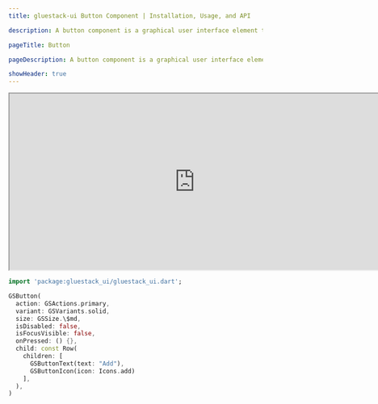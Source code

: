 ```yaml
---
title: gluestack-ui Button Component | Installation, Usage, and API

description: A button component is a graphical user interface element that enables users to act by clicking or tapping. It can be customized in size, shape, color, and behavior to fit the design of the application or website.

pageTitle: Button

pageDescription: A button component is a graphical user interface element that enables users to act by clicking or tapping. It can be customized in size, shape, color, and behavior to fit the design of the application or website.

showHeader: true
---
```



<Meta title="Components/Forms/Button" />

<iframe
  src="http://localhost:61060/"
  title="Example"
  width="734"
  height="350"
></iframe>

```dart
import 'package:gluestack_ui/gluestack_ui.dart';

GSButton(
  action: GSActions.primary,
  variant: GSVariants.solid,
  size: GSSize.\$md,
  isDisabled: false,
  isFocusVisible: false,
  onPressed: () {},
  child: const Row(
    children: [
      GSButtonText(text: "Add"),
      GSButtonIcon(icon: Icons.add)
    ],
  ),
)
```
